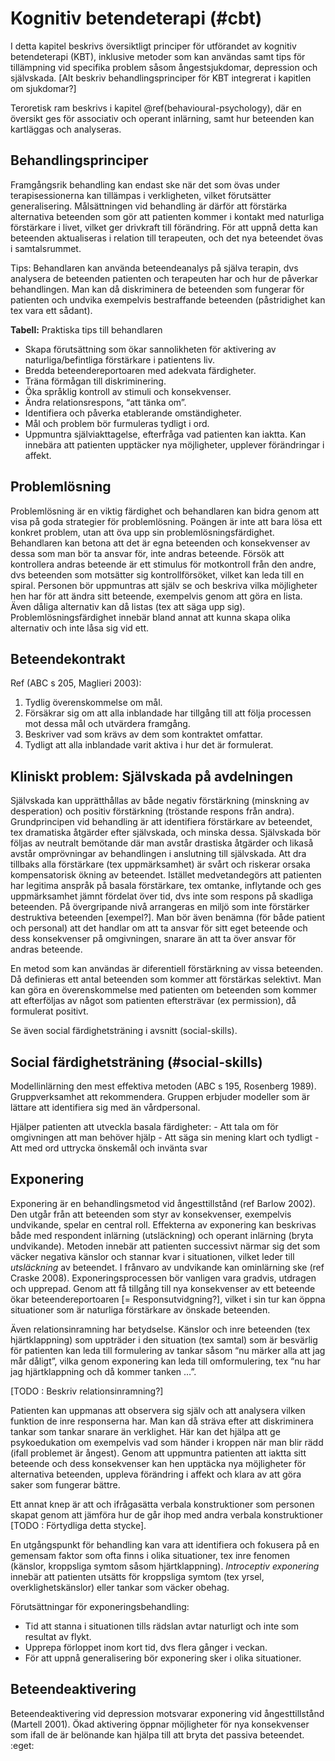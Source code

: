 # Kognitiv betendeterapi (#cbt)

I detta kapitel beskrivs översiktligt principer för utförandet av kognitiv betendeterapi (KBT), inklusive metoder som kan användas samt tips för tillämpning vid specifika problem såsom ångestsjukdomar, depression och självskada. [Alt beskriv behandlingsprinciper för KBT integrerat i kapitlen om sjukdomar?]

Teroretisk ram beskrivs i kapitel \@ref(behavioural-psychology), där en översikt ges för associativ och operant inlärning, samt hur beteenden kan kartläggas och analyseras.

## Behandlingsprinciper

Framgångsrik behandling kan endast ske när det som övas under terapisessionerna kan tillämpas i verkligheten, vilket förutsätter generalisering. Målsättningen vid behandling är därför att förstärka alternativa beteenden som gör att patienten kommer i kontakt med naturliga förstärkare i livet, vilket ger drivkraft till förändring. För att uppnå detta kan beteenden aktualiseras i relation till terapeuten, och det nya beteendet övas i samtalsrummet.

Tips: Behandlaren kan använda beteendeanalys på själva terapin, dvs analysera de beteenden patienten och terapeuten har och hur de påverkar behandlingen. Man kan då diskriminera de beteenden som fungerar för patienten och undvika exempelvis bestraffande beteenden (påstridighet kan tex vara ett sådant).

**Tabell:** Praktiska tips till behandlaren

- Skapa förutsättning som ökar sannolikheten för aktivering av naturliga/befintliga förstärkare i patientens liv.
- Bredda beteendereportoaren med adekvata färdigheter.
- Träna förmågan till diskriminering.
- Öka språklig kontroll av stimuli och konsekvenser.
- Ändra relationsrespons, "att tänka om".
- Identifiera och påverka etablerande omständigheter.
- Mål och problem bör furmuleras tydligt i ord.
- Uppmuntra själviakttagelse, efterfråga vad patienten kan iaktta. Kan innebära att patienten upptäcker nya möjligheter, upplever förändringar i affekt.

## Problemlösning

Problemlösning är en viktig färdighet och behandlaren kan bidra genom att visa på goda strategier för problemlösning. Poängen är inte att bara lösa ett konkret problem, utan att öva upp sin problemlösningsfärdighet. Behandlaren kan betona att det är egna beteenden och konsekvenser av dessa som man bör ta ansvar för, inte andras beteende. Försök att kontrollera andras beteende är ett stimulus för motkontroll från den andre, dvs beteenden som motsätter sig kontrollförsöket, vilket kan leda till en spiral. Personen bör uppmuntras att själv se och beskriva vilka möjligheter hen har för att ändra sitt beteende, exempelvis genom att göra en lista. Även dåliga alternativ kan då listas (tex att säga upp sig). Problemlösningsfärdighet innebär bland annat att kunna skapa olika alternativ och inte låsa sig vid ett.

## Beteendekontrakt 

Ref (ABC s 205, Maglieri 2003):

1. Tydlig överenskommelse om mål.
2. Försäkrar sig om att alla inblandade har tillgång till att följa processen mot dessa mål och utvärdera framgång.
3. Beskriver vad som krävs av dem som kontraktet omfattar.
4. Tydligt att alla inblandade varit aktiva i hur det är formulerat.

## Kliniskt problem: Självskada på avdelningen

Självskada kan upprätthållas av både negativ förstärkning (minskning av desperation) och positiv förstärkning (tröstande respons från andra). Grundprincipen vid behandling är att identifiera förstärkare av beteendet, tex dramatiska åtgärder efter självskada, och minska dessa. Självskada bör följas av neutralt bemötande där man avstår drastiska åtgärder och likaså avstår omprövningar av behandlingen i anslutning till självskada. Att dra tillbaks alla förstärkare (tex uppmärksamhet) är svårt och riskerar orsaka kompensatorisk ökning av beteendet. Istället medvetandegörs att patienten har legitima anspråk på basala förstärkare, tex omtanke, inflytande och ges uppmärksamhet jämnt fördelat över tid, dvs inte som respons på skadliga beteenden. På övergripande nivå arrangeras en miljö som inte förstärker destruktiva beteenden [exempel?]. Man bör även benämna (för både patient och personal) att det handlar om att ta ansvar för sitt eget beteende och dess konsekvenser på omgivningen, snarare än att ta över ansvar för andras beteende.

En metod som kan användas är diferentiell förstärkning av vissa beteenden. Då definieras ett antal beteenden som kommer att förstärkas selektivt. Man kan göra en överenskommelse med patienten om beteenden som kommer att efterföljas av något som patienten eftersträvar (ex permission), då formulerat positivt. 

Se även social färdighetsträning i avsnitt \ref(social-skills).

## Social färdighetsträning (#social-skills)

Modellinlärning den mest effektiva metoden (ABC s 195, Rosenberg 1989). Gruppverksamhet att rekommendera. Gruppen erbjuder modeller som är lättare att identifiera sig med än vårdpersonal.

Hjälper patienten att utveckla basala färdigheter:
- Att tala om för omgivningen att man behöver hjälp
- Att säga sin mening klart och tydligt
- Att med ord uttrycka önskemål och invänta svar

## Exponering

Exponering är en behandlingsmetod vid ångesttillstånd (ref Barlow 2002). Den utgår från att beteenden som styr av konsekvenser, exempelvis undvikande, spelar en central roll. Effekterna av exponering kan beskrivas både med respondent inlärning (utsläckning) och operant inlärning (bryta undvikande). Metoden innebär att patienten successivt närmar sig det som väcker negativa känslor och stannar kvar i situationen, vilket leder till _utsläckning_ av beteendet. I frånvaro av undvikande kan ominlärning ske (ref Craske 2008). Exponeringsprocessen bör vanligen vara gradvis, utdragen och upprepad. Genom att få tillgång till nya konsekvenser av ett beteende ökar beteendereportoaren [= Responsutvidgning?], vilket i sin tur kan öppna situationer som är naturliga förstärkare av önskade beteenden. 

Även relationsinramning har betydselse. Känslor och inre beteenden (tex hjärtklappning) som uppträder i den situation (tex samtal) som är besvärlig för patienten kan leda till formulering av tankar såsom "nu märker alla att jag mår dåligt", vilka genom exponering kan leda till omformulering, tex "nu har jag hjärtklappning och då kommer tanken ...".

[TODO : Beskriv relationsinramning?]

Patienten kan uppmanas att observera sig själv och att analysera vilken funktion de inre responserna har. Man kan då sträva efter att diskriminera tankar som tankar snarare än verklighet. Här kan det hjälpa att ge psykoedukation om exempelvis vad som händer i kroppen när man blir rädd (ifall problemet är ångest). Genom att uppmuntra patienten att iaktta sitt beteende och dess konsekvenser kan hen upptäcka nya möjligheter för alternativa beteenden, uppleva förändring i affekt och klara av att göra saker som fungerar bättre.

Ett annat knep är att och ifrågasätta verbala konstruktioner som personen skapat genom att jämföra hur de går ihop med andra verbala konstruktioner [TODO : Förtydliga detta stycke].

En utgångspunkt för behandling kan vara att identifiera och fokusera på en gemensam faktor som ofta finns i olika situationer, tex inre fenomen (känslor, kroppsliga symtom såsom hjärtklappning). _Introceptiv exponering_ innebär att patienten utsätts för kroppsliga symtom (tex yrsel, overklighetskänslor) eller tankar som väcker obehag.

Förutsättningar för exponeringsbehandling:

- Tid att stanna i situationen tills rädslan avtar naturligt och inte som resultat av flykt.
- Upprepa förloppet inom kort tid, dvs flera gånger i veckan.
- För att uppnå generalisering bör exponering sker i olika situationer.

## Beteendeaktivering

Beteendeaktivering vid depression motsvarar exponering vid ångesttillstånd (Martell 2001). Ökad aktivering öppnar möjligheter för nya konsekvenser som ifall de är belönande kan hjälpa till att bryta det passiva beteendet. :eget:

